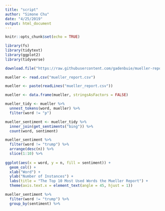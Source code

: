 ```yaml
---
title: "script"
author: "Simone Chu"
date: "4/25/2019"
output: html_document
---
```


```r
knitr::opts_chunk$set(echo = TRUE)

library(fs)
library(tidytext)
library(ggplot2)
library(tidyverse)
```

```r
download.file("https://raw.githubusercontent.com/gadenbuie/mueller-report/master/mueller_report.csv", destfile = "mueller_report.csv")

mueller <- read.csv("mueller_report.csv")

mueller <- paste(readLines("mueller_report.csv"))

mueller <- data.frame(mueller, stringsAsFactors = FALSE)

mueller_tidy <- mueller %>%
  unnest_tokens(word, mueller) %>%
  filter(word != "p")

mueller_sentiment <- mueller_tidy %>%
  inner_join(get_sentiments("bing")) %>%
  count(word, sentiment)
```


```r

mueller_sentiment %>%
  filter(word != "trump") %>%
  arrange(desc(n)) %>%
  slice(1:10) %>%
  
ggplot(aes(x = word, y = n, fill = sentiment)) + 
  geom_col() + 
  xlab("Word") + 
  ylab("Number of Instances") + 
  labs(title = "The Top 10 Most Used Words the Mueller Report") + 
  theme(axis.text.x = element_text(angle = 45, hjust = 1))

```

```r

mueller_sentiment %>%
  filter(word != "trump") %>%
  group_by(sentiment) %>%

```

